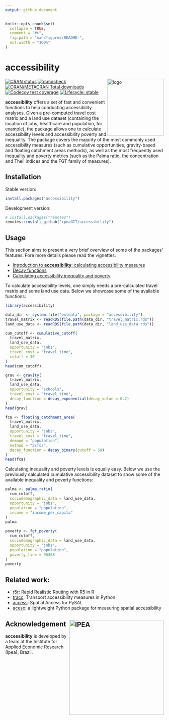 ```yaml
---
output: github_document
---
```


```r
knitr::opts_chunk$set(
  collapse = TRUE,
  comment = "#>",
  fig.path = "man/figures/README-",
  out.width = "100%"
)
```

# accessibility

<img align="right" src="man/figures/logo.png" alt="logo" width="180">

[![CRAN
status](https://www.r-pkg.org/badges/version/accessibility)](https://CRAN.R-project.org/package=accessibility)
[![rcmdcheck](https://github.com/ipeaGIT/accessibility/workflows/rcmdcheck/badge.svg)](https://github.com/ipeaGIT/accessibility/actions)
[![CRAN/METACRAN Total
downloads](http://cranlogs.r-pkg.org/badges/grand-total/accessibility?color=yellow)](https://CRAN.R-project.org/package=accessibility)
[![Codecov test
coverage](https://codecov.io/gh/ipeaGIT/accessibility/branch/main/graph/badge.svg)](https://app.codecov.io/gh/ipeaGIT/accessibility?branch=main)
[![Lifecycle:
stable](https://lifecycle.r-lib.org/articles/figures/lifecycle-stable.svg)](https://lifecycle.r-lib.org/articles/stages.html) 

**accessibility** offers a set of fast and convenient functions to help
conducting accessibility analyses. Given a pre-computed travel cost matrix and a
land use dataset (containing the location of jobs, healthcare and population,
for example), the package allows one to calculate accessibility levels and
accessibility poverty and inequality. The package covers the majority of the
most commonly used accessibility measures (such as cumulative opportunities,
gravity-based and floating catchment areas methods), as well as the most
frequently used inequality and poverty metrics (such as the Palma ratio, the
concentration and Theil indices and the FGT family of measures).

## Installation

Stable version:

```r
install.packages("accessibility")
```

Development version:

```r
# install.packages("remotes")
remotes::install_github("ipeaGIT/accessibility")
```

## Usage

This section aims to present a very brief overview of some of the packages'
features. Fore more details please read the vignettes:

- [Introduction to **accessibility**: calculating accessibility
  measures](https://ipeagit.github.io/accessibility/articles/accessibility.html)
- [Decay
  functions](https://ipeagit.github.io/accessibility/articles/decay_functions.html)
- [Calculating accessibility inequality and
  poverty](https://ipeagit.github.io/accessibility/articles/inequality_and_poverty.html)

To calculate accessibility levels, one simply needs a pre-calculated travel
matrix and some land use data. Below we showcase some of the available
functions:

```r
library(accessibility)

data_dir <- system.file("extdata", package = "accessibility")
travel_matrix <- readRDS(file.path(data_dir, "travel_matrix.rds"))
land_use_data <- readRDS(file.path(data_dir, "land_use_data.rds"))

cum_cutoff <- cumulative_cutoff(
  travel_matrix,
  land_use_data,
  opportunity = "jobs",
  travel_cost = "travel_time",
  cutoff = 30
)
head(cum_cutoff)

grav <- gravity(
  travel_matrix,
  land_use_data,
  opportunity = "schools",
  travel_cost = "travel_time",
  decay_function = decay_exponential(decay_value = 0.2)
)
head(grav)

fca <- floating_catchment_area(
  travel_matrix,
  land_use_data,
  opportunity = "jobs",
  travel_cost = "travel_time",
  demand = "population",
  method = "2sfca",
  decay_function = decay_binary(cutoff = 50)
)
head(fca)
```

Calculating inequality and poverty levels is equally easy. Below we use the
previously calculated cumulative accessibility dataset to show some of the
available inequality and poverty functions:

```r
palma <- palma_ratio(
  cum_cutoff,
  sociodemographic_data = land_use_data,
  opportunity = "jobs",
  population = "population",
  income = "income_per_capita"
)
palma

poverty <- fgt_poverty(
  cum_cutoff,
  sociodemographic_data = land_use_data,
  opportunity = "jobs",
  population = "population",
  poverty_line = 95368
)
poverty
```

## Related work:

- [r5r](https://github.com/ipeaGIT/r5r): Rapid Realistic Routing with R5 in R
- [tracc](https://github.com/jamaps/tracc): Transport accessibility measures in
  Python
- [access](https://access.readthedocs.io/en/latest/): Spatial Access for PySAL
- [aceso](https://github.com/tetraptych/aceso): a lightweight Python package for
  measuring spatial accessibility

## Acknowledgement <a href="https://www.ipea.gov.br"><img src="man/figures/ipea_logo.png" alt="IPEA" align="right" width="300"/></a>

**accessibility** is developed by a team at the Institute for Applied Economic Research (Ipea), Brazil.
